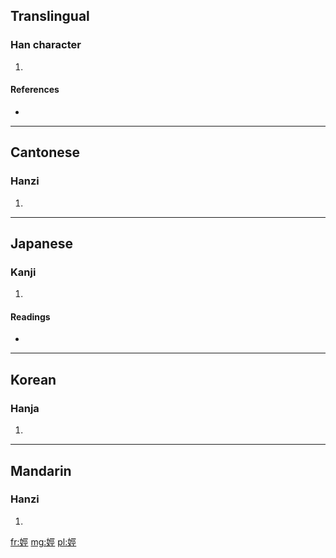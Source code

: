 ==Translingual==

===Han character===
{{Han char|rn=38|rad=女|as=07|sn=10|four=4141<sub>1</sub>|canj=女一女一 (VMVM)}}

# {{defn|Han|sort=女07}}

====References====
* {{Han ref|kx=0262.170|dkj=06305|dj=0529.070|hdz=21050.150|uh=5A19|ud=23065|bh=D15B|bd=53595}}

----

==Cantonese==

===Hanzi===
{{yue-hanzi|jyut=|y=ying4}}

# {{defn|lang=yue|sort=女07}}

----

==Japanese==

===Kanji===
{{ja-kanji|grade=|rs=女07}}

# {{defn|lang=ja|sort=女07}}

====Readings====
* {{ja-readings|on=[[ごう]] (gō), [[ぎょう]] (gyō), [[こう]] (kō), [[けい]] (kei)|kun=[[すらりとしてみめよい]] (suraritoshitemimeyoi), [[はしたあめ]] (hashitaame)}}

----

==Korean==

===Hanja===
{{ko-hanja|hangeul=형|rv=hyeong|mr=hyŏng}}

# {{defn|lang=ko|sort=女07}}

----

==Mandarin==

===Hanzi===
{{cmn-hanzi|pin=[[xíng]] ([[xing2]])|wg=hsing<sup>2</sup>}}

# {{defn|lang=cmn|sort=女07}}

[[fr:娙]]
[[mg:娙]]
[[pl:娙]]